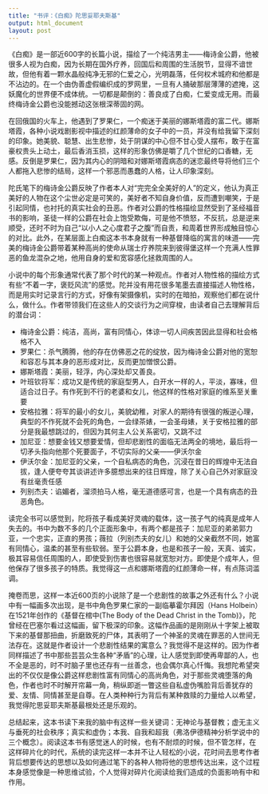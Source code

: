 ```yaml
---
title: "书评：《白痴》陀思妥耶夫斯基"
output: html_document
layout: post
---
```



《白痴》是一部近600字的长篇小说，描绘了一个纯洁男主——梅诗金公爵，他被很多人视为白痴，因为长期在国外疗养，回国后和周围的生活脱节，显得不谙世故，但他有着一颗水晶般纯净无邪的仁爱之心，光明磊落，任何权术城府和他都是不沾边的。在一个由伪善虚假编织成的罗网里，一旦有人捅破那层薄薄的遮掩，这妖魔化的世界便不成体统。一切都是颠倒的：善良成了白痴，仁爱变成无用。而最终梅诗金公爵也没能撼动这张根深蒂固的网。

在回俄国的火车上，他遇到了罗果仁，一个痴迷于美丽的娜斯塔霞的富二代。娜斯塔霞，各种小说戏剧影视中描述的红颜薄命的女子中的一员，并没有给我留下深刻的印象。她美貌、聪慧、出生悲惨，处于阴谋的中心但不甘心受人摆布，敢于在富豪权贵头上动土，最后香消玉损，这样的形象仿佛是嚼了几个世纪的口香糖，无感。反倒是罗果仁，因为其内心的阴暗和对娜斯塔霞病态的迷恋最终导将他们三个人都拖入悲惨的结局，这样一个邪恶而愚蠢的人格，让人印象深刻。

陀氏笔下的梅诗金公爵反映了作者本人对“完完全全美好的人”的定义，他认为真正美好的人物在这个尘世必定是可笑的，美好者不知自身价值，反而遭到嘲笑，于是引起同情，也衬托的真实社会的丑恶。作者对公爵的性格描绘显然受到了圣经福音书的影响，圣徒一样的公爵在社会上饱受欺侮，可是他不愤怒，不反抗，总是逆来顺受，还时不时为自己“以小人之心度君子之腹”而自责，和周着世界形成触目惊心的对比。此外，在某层面上白痴这本书本身就有一种基督降临的寓言的味道——完美的梅诗金公爵带着某种高尚的使命从瑞士疗养院来到彼得堡这样一个充满人性罪恶的鱼龙混杂之地，他用自身的爱和宽容感化拯救周围的人。

小说中的每个形象通常代表了那个时代的某一种观点。作者对人物性格的描绘方式有些“不着一字，褒贬风流”的感觉。陀并没有用花很多笔墨去直接描述人物性格，而是用实时记录言行的方式，好像有架摄像机，实时的在暗拍，观察他们都在说什么，做什么。作者带领我们在这些人的交谈行为之间穿梭，由读者自己去理解背后的潜台词：

- 梅诗金公爵：纯洁，高尚，富有同情心，体谅一切人间疾苦因此显得和社会格格不入
- 罗果仁：杀气腾腾，他的存在仿佛恶之花的绽放，因为梅诗金公爵对他的宽恕和容忍与其本身的恶形成对比，反而更加憎恨公爵。
- 娜斯塔霞：美丽，轻浮，内心深处却又善良。
- 叶班钦将军：成功又是传统的家庭型男人，白开水一样的人，平淡，寡味，但适合过日子。有作死到不行的老婆和女儿，他这样的性格对家庭的维系至关重要
- 安格拉雅：将军的最小的女儿，美貌幼稚，对家人的期待有很强的叛逆心理，典型的不作死就不会死的角色，一会绿茶婊，一会圣母婊，关于安格拉雅的部分是我最想跳过的，但因为其何主人公关系密切，又跳不过
- 加尼亚：想要金钱又想要爱情，但却悲剧性的面临无法两全的境地，最后将一切矛头指向他那个死要面子，不切实际的父亲——伊沃尔金
- 伊沃尔金：加尼亚的父亲，一个自私病态的角色，沉浸在昔日的辉煌中无法自拔，逢人便夸夸其谈讲述许多臆想出来的往日辉煌，除了关心自己外对家庭没有丝毫责任感
- 列别杰夫：谄媚者，溜须拍马人格，毫无道德感可言，也是一个具有病态的丑恶角色。

读完全书可以感觉到，陀将孩子看成美好灵魂的载体，这一孩子气的纯真是成年人失去的。书中为数不多的几个正面形象中，有两个都是孩子：加尼亚的弟弟郭力亚，一个忠实，正直的男孩；薇拉（列别杰夫的女儿）和她的父亲截然不同，她富有同情心，温柔的甚至有些软弱。至于公爵本身，也是和孩子一般，天真、诚实，极其容易信任周围的人，即使受到伤害也很容易就宽恕对方。即使是个成年人，但他保存了很多孩子的特质。我觉得这一点和娜斯塔霞的红颜薄命一样，有点陈词滥调。

掩卷而思，这样一本近600页的小说除了是一个悲剧性的故事之外还有什么？小说中有一幅画多次出现，是书中角色罗果仁家的一副临摹霍尔拜因（Hans Holbein）在1521年创作的《基督在棺中(The Body of the Dead Christ in the Tomb)》，陀曾经在巴塞尔看过这幅画，留下极深的印象。这幅作品画的是刚刚从十字架上被取下来的基督那扭曲，折磨致死的尸体，其表明了一个神圣的灵魂在罪恶的人世间无法存在。这就是作者设计一个悲剧性结果的寓意么？我觉得不是这样的。因为作者同样描述了书中那些芸芸众生各种“矛盾”的心理，让人感觉到即使再卑鄙的人，也不全是恶的，时不时脑子里也还存有一丝善念，也会偶尔真心忏悔。我想陀希望突出的不仅仅是像公爵这样悲剧性富有同情心的高尚角色，对于那些灵魂堕落的角色，作者也时不时解开帘幕一角，稍纵即逝一瞥这些自私虚伪嘴脸背后善犹存的爱、友情、同情甚至是自尊。在人类种种行为背后有某种救赎的力量给人以希望，我觉得陀思妥耶夫斯基最根处还是乐观的。

总结起来，这本书读下来我的脑中有这样一些关键词：无神论与基督教；虚无主义与垂死的社会秩序；真实和虚伪；本我、自我和超我（弗洛伊德精神分析学说中的三个概念）。阅读这本书有感觉迷人的时候，也有不耐烦的时候，但不管怎样，在这样碎片化的时代，系统的读完这样一本并不让人轻松的小说，花时间去思考作者背后想要传达的思想以及如何通过笔下的各种人物将他的思想传达出来，这个过程本身感觉像是一种思维试验，个人觉得对碎片化阅读给我们造成的负面影响有中和作用。